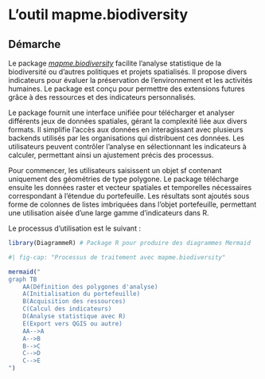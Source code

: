 # L'outil mapme.biodiversity

## Démarche

Le package [*mapme.biodiversity*](https://mapme-initiative.github.io/mapme.biodiversity/index.html) facilite l'analyse statistique de la biodiversité ou d'autres politiques et projets spatialisés. Il propose divers indicateurs pour évaluer la préservation de l'environnement et les activités humaines. Le package est conçu pour permettre des extensions futures grâce à des ressources et des indicateurs personnalisés.

Le package fournit une interface unifiée pour télécharger et analyser différents jeux de données spatiales, gérant la complexité liée aux divers formats. Il simplifie l'accès aux données en interagissant avec plusieurs backends utilisés par les organisations qui distribuent ces données. Les utilisateurs peuvent contrôler l'analyse en sélectionnant les indicateurs à calculer, permettant ainsi un ajustement précis des processus.

Pour commencer, les utilisateurs saisissent un objet sf contenant uniquement des géométries de type polygone. Le package télécharge ensuite les données raster et vecteur spatiales et temporelles nécessaires correspondant à l'étendue du portefeuille. Les résultats sont ajoutés sous forme de colonnes de listes imbriquées dans l'objet portefeuille, permettant une utilisation aisée d'une large gamme d'indicateurs dans R.

Le processus d'utilisation est le suivant :

```r
library(DiagrammeR) # Package R pour produire des diagrammes Mermaid

#| fig-cap: "Processus de traitement avec mapme.biodiversity"

mermaid("
graph TB
    AA(Définition des polygones d'analyse)
    A(Initialisation du portefeuille)
    B(Acquisition des ressources)
    C(Calcul des indicateurs)
    D(Analyse statistique avec R)
    E(Export vers QGIS ou autre)
    AA-->A
    A-->B
    B-->C
    C-->D
    C-->E
")
```